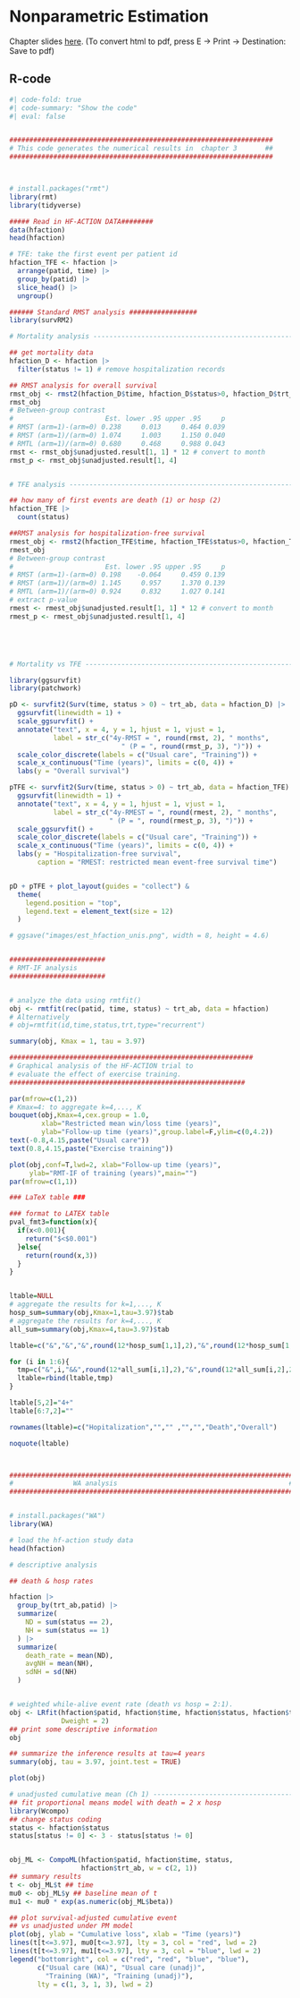 # Nonparametric Estimation

Chapter slides [here](chap3.html){target="_blank"}. (To convert html to pdf, press E $\to$ Print $\to$ Destination: Save to pdf)

## R-code {.unnumbered}

```r
#| code-fold: true
#| code-summary: "Show the code"
#| eval: false


##################################################################
# This code generates the numerical results in  chapter 3       ##
##################################################################



# install.packages("rmt")
library(rmt)
library(tidyverse)

##### Read in HF-ACTION DATA########
data(hfaction)
head(hfaction)

# TFE: take the first event per patient id
hfaction_TFE <- hfaction |> 
  arrange(patid, time) |> 
  group_by(patid) |> 
  slice_head() |> 
  ungroup()

###### Standard RMST analysis #################
library(survRM2)

# Mortality analysis ------------------------------------------------------

## get mortality data
hfaction_D <- hfaction |> 
  filter(status != 1) # remove hospitalization records

## RMST analysis for overall survival 
rmst_obj <- rmst2(hfaction_D$time, hfaction_D$status>0, hfaction_D$trt_ab, tau=3.97)
rmst_obj
# Between-group contrast 
#                       Est. lower .95 upper .95     p
# RMST (arm=1)-(arm=0) 0.238     0.013     0.464 0.039
# RMST (arm=1)/(arm=0) 1.074     1.003     1.150 0.040
# RMTL (arm=1)/(arm=0) 0.680     0.468     0.988 0.043
rmst <- rmst_obj$unadjusted.result[1, 1] * 12 # convert to month
rmst_p <- rmst_obj$unadjusted.result[1, 4]


# TFE analysis --------------------------------------------------------

## how many of first events are death (1) or hosp (2)
hfaction_TFE |> 
  count(status)

##RMST analysis for hospitalization-free survival 
rmest_obj <- rmst2(hfaction_TFE$time, hfaction_TFE$status>0, hfaction_TFE$trt_ab, tau=3.97)
rmest_obj
# Between-group contrast 
#                       Est. lower .95 upper .95     p
# RMST (arm=1)-(arm=0) 0.198    -0.064     0.459 0.139
# RMST (arm=1)/(arm=0) 1.145     0.957     1.370 0.139
# RMTL (arm=1)/(arm=0) 0.924     0.832     1.027 0.141
# extract p-value
rmest <- rmest_obj$unadjusted.result[1, 1] * 12 # convert to month
rmest_p <- rmest_obj$unadjusted.result[1, 4]





# Mortality vs TFE --------------------------------------------------------

library(ggsurvfit)
library(patchwork)

pD <- survfit2(Surv(time, status > 0) ~ trt_ab, data = hfaction_D) |>
  ggsurvfit(linewidth = 1) +
  scale_ggsurvfit() +
  annotate("text", x = 4, y = 1, hjust = 1, vjust = 1, 
           label = str_c("4y-RMST = ", round(rmst, 2), " months",
                            " (P = ", round(rmst_p, 3), ")")) +
  scale_color_discrete(labels = c("Usual care", "Training")) +
  scale_x_continuous("Time (years)", limits = c(0, 4)) +
  labs(y = "Overall survival")

pTFE <- survfit2(Surv(time, status > 0) ~ trt_ab, data = hfaction_TFE) |>
  ggsurvfit(linewidth = 1) +
  annotate("text", x = 4, y = 1, hjust = 1, vjust = 1, 
           label = str_c("4y-RMEST = ", round(rmest, 2), " months",
                         " (P = ", round(rmest_p, 3), ")")) +
  scale_ggsurvfit() +
  scale_color_discrete(labels = c("Usual care", "Training")) +
  scale_x_continuous("Time (years)", limits = c(0, 4)) +
  labs(y = "Hospitalization-free survival",
       caption = "RMEST: restricted mean event-free survival time")


pD + pTFE + plot_layout(guides = "collect") & 
  theme(
    legend.position = "top", 
    legend.text = element_text(size = 12)
  ) 

# ggsave("images/est_hfaction_unis.png", width = 8, height = 4.6)


########################
# RMT-IF analysis
########################


# analyze the data using rmtfit()
obj <- rmtfit(rec(patid, time, status) ~ trt_ab, data = hfaction)
# Alternatively
# obj=rmtfit(id,time,status,trt,type="recurrent")

summary(obj, Kmax = 1, tau = 3.97)

#############################################################
# Graphical analysis of the HF-ACTION trial to
# evaluate the effect of exercise training.
###########################################################

par(mfrow=c(1,2))
# Kmax=4: to aggregate k=4,..., K
bouquet(obj,Kmax=4,cex.group = 1.0,
        xlab="Restricted mean win/loss time (years)",
        ylab="Follow-up time (years)",group.label=F,ylim=c(0,4.2))
text(-0.8,4.15,paste("Usual care"))
text(0.8,4.15,paste("Exercise training"))

plot(obj,conf=T,lwd=2, xlab="Follow-up time (years)",
     ylab="RMT-IF of training (years)",main="")
par(mfrow=c(1,1))

### LaTeX table ###

### format to LATEX table
pval_fmt3=function(x){
  if(x<0.001){
    return("$<$0.001")
  }else{
    return(round(x,3))
  }
}


ltable=NULL
# aggregate the results for k=1,..., K
hosp_sum=summary(obj,Kmax=1,tau=3.97)$tab
# aggregate the results for k=4,..., K
all_sum=summary(obj,Kmax=4,tau=3.97)$tab

ltable=c("&","&","&",round(12*hosp_sum[1,1],2),"&",round(12*hosp_sum[1,2],2),"&",pval_fmt3(hosp_sum[1,4]),"\\")

for (i in 1:6){
  tmp=c("&",i,"&&",round(12*all_sum[i,1],2),"&",round(12*all_sum[i,2],2),"&",pval_fmt3(all_sum[i,4]),"\\")
  ltable=rbind(ltable,tmp)
}

ltable[5,2]="4+"
ltable[6:7,2]=""

rownames(ltable)=c("Hopitalization","","" ,"","","Death","Overall")

noquote(ltable)



#######################################################################
#               WA analysis                                           #
#######################################################################


# install.packages("WA")
library(WA)

# load the hf-action study data
head(hfaction)

# descriptive analysis

## death & hosp rates

hfaction |> 
  group_by(trt_ab,patid) |> 
  summarize(
    ND = sum(status == 2),
    NH = sum(status == 1)
  ) |> 
  summarize(
    death_rate = mean(ND),
    avgNH = mean(NH),
    sdNH = sd(NH)
  )


# weighted while-alive event rate (death vs hosp = 2:1).
obj <- LRfit(hfaction$patid, hfaction$time, hfaction$status, hfaction$trt_ab, 
             Dweight = 2)
## print some descriptive information 
obj

## summarize the inference results at tau=4 years
summary(obj, tau = 3.97, joint.test = TRUE)

plot(obj)

# unadjusted cumulative mean (Ch 1) ----------------------------------------
## fit proportional means model with death = 2 x hosp
library(Wcompo)
## change status coding
status <- hfaction$status
status[status != 0] <- 3 - status[status != 0]


obj_ML <- CompoML(hfaction$patid, hfaction$time, status, 
                  hfaction$trt_ab, w = c(2, 1))
## summary results
t <- obj_ML$t ## time
mu0 <- obj_ML$y ## baseline mean of t
mu1 <- mu0 * exp(as.numeric(obj_ML$beta))

## plot survival-adjusted cumulative event 
## vs unadjusted under PM model
plot(obj, ylab = "Cumulative loss", xlab = "Time (years)")
lines(t[t<=3.97], mu0[t<=3.97], lty = 3, col = "red", lwd = 2)
lines(t[t<=3.97], mu1[t<=3.97], lty = 3, col = "blue", lwd = 2)
legend("bottomright", col = c("red", "red", "blue", "blue"), 
       c("Usual care (WA)", "Usual care (unadj)", 
         "Training (WA)", "Training (unadj)"), 
       lty = c(1, 3, 1, 3), lwd = 2)

```

